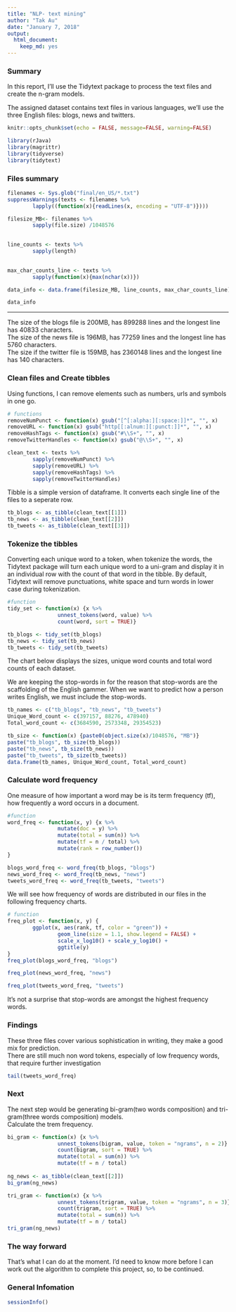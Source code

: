 ```yaml
---
title: "NLP- text mining"
author: "Tak Au"
date: "January 7, 2018"
output: 
  html_document: 
    keep_md: yes
---
```


### Summary  
In this report, I'll use the Tidytext package to process the text files and create the n-gram models.  
  
The assigned dataset contains text files in various languages, we'll use the three English files: blogs, news and twitters.      
```r
knitr::opts_chunk$set(echo = FALSE, message=FALSE, warning=FALSE)
```


```r
library(rJava)
library(magrittr)
library(tidyverse)
library(tidytext)
```
  
### Files summary   
  
```r
filenames <- Sys.glob("final/en_US/*.txt")
suppressWarnings(texts <- filenames %>%
        lapply((function(x){readLines(x, encoding = "UTF-8")})))

filesize_MB<- filenames %>%
        sapply(file.size) /1048576 
        

line_counts <- texts %>%
        sapply(length)
        

max_char_counts_line <- texts %>%
        sapply(function(x){max(nchar(x))}) 

data_info <- data.frame(filesize_MB, line_counts, max_char_counts_line)

data_info
```
----  
The size of the blogs file is 200MB, has 899288 lines and the longest line has 40833 characters.  
The size of the news file is 196MB, has 77259 lines and the longest line has 5760 characters.  
The size if the twitter file is 159MB, has 2360148 lines and the longest line has 140 characters.  
  
  
### Clean files and Create tibbles
Using functions, I can remove elements such as numbers, urls and symbols in one go.  

```r
# functions
removeNumPunct <- function(x) gsub("[^[:alpha:][:space:]]*", "", x)
removeURL <- function(x) gsub("http[[:alnum:][:punct:]]*", "", x) 
removeHashTags <- function(x) gsub("#\\S+", "", x)
removeTwitterHandles <- function(x) gsub("@\\S+", "", x)

clean_text <- texts %>%
        sapply(removeNumPunct) %>%
        sapply(removeURL) %>%
        sapply(removeHashTags) %>%
        sapply(removeTwitterHandles)

```
  
Tibble is a simple version of dataframe. It converts each single line of the files to a seperate row.
```r
tb_blogs <- as_tibble(clean_text[[1]])
tb_news <- as_tibble(clean_text[[2]])
tb_tweets <- as_tibble(clean_text[[3]])
```
  
### Tokenize the tibbles 

Converting each unique word to a token, when tokenize the words, the Tidytext package will turn each unique word to a uni-gram and display it in an individual row with the count of that word in the tibble. By default, Tidytext will remove punctuations, white space and turn words in lower case during tokenization.
```r
#function
tidy_set <- function(x) {x %>%
                unnest_tokens(word, value) %>%
                count(word, sort = TRUE)}

tb_blogs <- tidy_set(tb_blogs)
tb_news <- tidy_set(tb_news)
tb_tweets <- tidy_set(tb_tweets)
``` 
  
The chart below displays the sizes, unique word counts and total word counts of each dataset.  
  
We are keeping the stop-words in for the reason that stop-words are the scaffolding of the English gammer. When we want to predict how a person writes English, we must include the stop-words.  
  
```r
tb_names <- c("tb_blogs", "tb_news", "tb_tweets")
Unique_Word_count <- c(397157, 88276, 478940)
Total_word_count <- c(3684590, 2573348, 29354523)

tb_size <- function(x) {paste0(object.size(x)/1048576, "MB")}
paste("tb_blogs", tb_size(tb_blogs))
paste("tb_news", tb_size(tb_news))
paste("tb_tweets", tb_size(tb_tweets))
data.frame(tb_names, Unique_Word_count, Total_word_count)
```
  
### Calculate word frequency  
  
One measure of how important a word may be is its term frequency (tf), how frequently a word occurs in a document.    
  
```r
#function
word_freq <- function(x, y) {x %>% 
                mutate(doc = y) %>%
                mutate(total = sum(n)) %>%
                mutate(tf = n / total) %>%
                mutate(rank = row_number())
} 

blogs_word_freq <- word_freq(tb_blogs, "blogs")
news_word_freq <- word_freq(tb_news, "news")
tweets_word_freq <- word_freq(tb_tweets, "tweets")
```
  
We will see how frequency of words are distributed in our files in the following frequency charts.  
  
```r
# function
freq_plot <- function(x, y) {
        ggplot(x, aes(rank, tf, color = "green")) +
                geom_line(size = 1.1, show.legend = FALSE) + 
                scale_x_log10() + scale_y_log10() +
                ggtitle(y)
} 
freq_plot(blogs_word_freq, "blogs")

```

```r
freq_plot(news_word_freq, "news")
```

```r
freq_plot(tweets_word_freq, "tweets")
```
  
It's not a surprise that stop-words are amongst the highest frequency words.  
  
### Findings
  
These three files cover various sophistication in writing, they make a good mix for prediction.  
There are still much non word tokens, especially of low frequency words, that require further investigation
```r
tail(tweets_word_freq)
```
  
### Next  
  
The next step would be generating bi-gram(two words composition) and tri-gram(three words composition) models.  
Calculate the trem frequency.  

```r
bi_gram <- function(x) {x %>% 
                unnest_tokens(bigram, value, token = "ngrams", n = 2)} %>%
                count(bigram, sort = TRUE) %>%
                mutate(total = sum(n)) %>%
                mutate(tf = n / total)
                
ng_news <- as_tibble(clean_text[[2]])
bi_gram(ng_news)
```

```r
tri_gram <- function(x) {x %>% 
                unnest_tokens(trigram, value, token = "ngrams", n = 3)} %>%
                count(trigram, sort = TRUE) %>%
                mutate(total = sum(n)) %>%
                mutate(tf = n / total)
tri_gram(ng_news)
```
  
### The way forward
  
That's what I can do at the moment. I'd need to know more before I can work out the algorithm to complete this project, so, to be continued.

### General Infomation
```r
sessionInfo()
```
